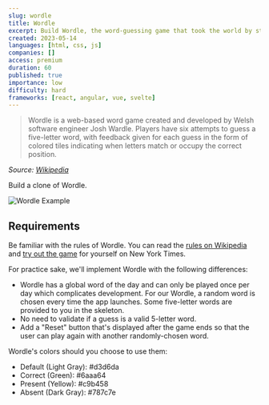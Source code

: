 ```yaml
---
slug: wordle
title: Wordle
excerpt: Build Wordle, the word-guessing game that took the world by storm
created: 2023-05-14
languages: [html, css, js]
companies: []
access: premium
duration: 60
published: true
importance: low
difficulty: hard
frameworks: [react, angular, vue, svelte]
---
```


> Wordle is a web-based word game created and developed by Welsh software engineer Josh Wardle. Players have six attempts to guess a five-letter word, with feedback given for each guess in the form of colored tiles indicating when letters match or occupy the correct position.

_Source: [Wikipedia](https://en.wikipedia.org/wiki/Wordle)_

Build a clone of Wordle.

![Wordle Example](/img/questions/wordle/wordle-example.png)

## Requirements

Be familiar with the rules of Wordle. You can read the [rules on Wikipedia](https://en.wikipedia.org/wiki/Wordle) and [try out the game](https://www.nytimes.com/games/wordle/index.html) for yourself on New York Times.

For practice sake, we'll implement Wordle with the following differences:

- Wordle has a global word of the day and can only be played once per day which complicates development. For our Wordle, a random word is chosen every time the app launches. Some five-letter words are provided to you in the skeleton.
- No need to validate if a guess is a valid 5-letter word.
- Add a "Reset" button that's displayed after the game ends so that the user can play again with another randomly-chosen word.

Wordle's colors should you choose to use them:

- Default (Light Gray): #d3d6da
- Correct (Green): #6aaa64
- Present (Yellow): #c9b458
- Absent (Dark Gray): #787c7e
